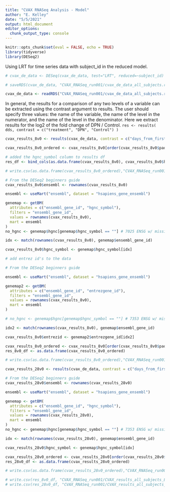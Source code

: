 ```yaml
---
title: "CVAX RNASeq Analysis - Model"
author: "E. Kelley"
date: "5/5/2021"
output: html_document
editor_options: 
  chunk_output_type: console
---
```


```r
knitr::opts_chunk$set(eval = FALSE, echo = TRUE)
library(tidyverse)
library(DESeq2)
```

Using LRT for time series data with subject_id in the reduced model.
```r
# cvax_de_data <- DESeq(cvax_de_data, test="LRT", reduced=~subject_id)

# saveRDS(cvax_de_data, "CVAX_RNASeq_run001/cvax_de_data_all_subjects.rds")

cvax_de_data <- readRDS("CVAX_RNASeq_run001/cvax_de_data_all_subjects.rds")
```

In general, the results for a comparison of any two levels of a variable can be extracted using the contrast argument to results. The user should specify three values: the name of the variable, the name of the level in the numerator, and the name of the level in the denominator. Here we extract results for the log2 of the fold change of DPN / Control.
```res <- results( dds, contrast = c("treatment", "DPN", "Control") )```

```r
cvax_results_8v0 <- results(cvax_de_data, contrast = c("days_from_first_dose", "8", "0"))

cvax_results_8v0_ordered <- cvax_results_8v0[order(cvax_results_8v0$padj), ]

# added the hgnc_symbol column to results df
res_df <- bind_cols(as.data.frame(cvax_results_8v0), cvax_results_8v0$hgnc_symbol)

# write.csv(as.data.frame(cvax_results_8v0_ordered),"CVAX_RNASeq_run001/CVAX_results_8v0_ordered.csv", row.names = T)
```

```r
# From the DESeq2 beginners guide
cvax_results_8v0$ensembl <- rownames(cvax_results_8v0)

ensembl <- useMart("ensembl", dataset = "hsapiens_gene_ensembl")

genemap <- getBM(
  attributes = c("ensembl_gene_id", "hgnc_symbol"),
  filters = "ensembl_gene_id",
  values = rownames(cvax_results_8v0),
  mart = ensembl
)
no_hgnc <- genemap$hgnc[genemap$hgnc_symbol == ""] # 7025 ENSG w/ missing hgnc_symbol, leaving 22611 ENSG w/ hgnc symbol

idx <- match(rownames(cvax_results_8v0), genemap$ensembl_gene_id)

cvax_results_8v0$hgnc_symbol <- genemap$hgnc_symbol[idx]
```

```r
# add entrez id's to the data

# From the DESeq2 beginners guide

ensembl <- useMart("ensembl", dataset = "hsapiens_gene_ensembl")

genemap2 <- getBM(
  attributes = c("ensembl_gene_id", "entrezgene_id"),
  filters = "ensembl_gene_id",
  values = rownames(cvax_results_8v0),
  mart = ensembl
)

# no_hgnc <- genemap$hgnc[genemap$hgnc_symbol == ""] # 7353 ENSG w/ missing hgnc_symbol, leaving 22611 ENSG w/ hgnc symbol

idx2 <- match(rownames(cvax_results_8v0), genemap$ensembl_gene_id)

cvax_results_8v0$entrezid <- genemap2$entrezgene_id[idx2]
```

```r
cvax_results_8v0_ordered <- cvax_results_8v0[order(cvax_results_8v0$padj), ]
res_8v0_df <- as.data.frame(cvax_results_8v0_ordered)

# write.csv(as.data.frame(cvax_results_8v0_ordered),"CVAX_RNASeq_run001/CVAX_results_8v0.csv", row.names = T)
```

```r
cvax_results_28v0 <- results(cvax_de_data, contrast = c("days_from_first_dose", "28", "0"))
```

```r
# From the DESeq2 beginners guide
cvax_results_28v0$ensembl <- rownames(cvax_results_28v0)

ensembl <- useMart("ensembl", dataset = "hsapiens_gene_ensembl")

genemap <- getBM(
  attributes = c("ensembl_gene_id", "hgnc_symbol"),
  filters = "ensembl_gene_id",
  values = rownames(cvax_results_28v0),
  mart = ensembl
)
no_hgnc <- genemap$hgnc[genemap$hgnc_symbol == ""] # 7353 ENSG w/ missing hgnc_symbol, leaving 22611 ENSG w/ hgnc symbol

idx <- match(rownames(cvax_results_28v0), genemap$ensembl_gene_id)

cvax_results_28v0$hgnc_symbol <- genemap$hgnc_symbol[idx]
```

```r
cvax_results_28v0_ordered <- cvax_results_28v0[order(cvax_results_28v0$padj), ]
res_28v0_df <- as.data.frame(cvax_results_28v0_ordered)

# write.csv(as.data.frame(cvax_results_28v0_ordered),"CVAX_RNASeq_run001/CVAX_results_28v0.csv", row.names = T)

# write.csv(res_8v0_df, "CVAX_RNASeq_run001/CVAX_results_all_subjects_8v0.csv", row.names = T)
# write.csv(res_28v0_df, "CVAX_RNASeq_run001/CVAX_results_all_subjects_28v0.csv", row.names = T)
```

